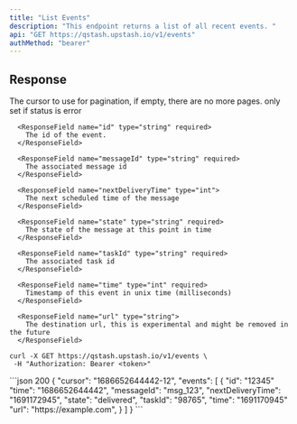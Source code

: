 ```yaml
---
title: "List Events"
description: "This endpoint returns a list of all recent events. "
api: "GET https://qstash.upstash.io/v1/events"
authMethod: "bearer"
---
```


## Response

<ResponseField name="cursor" type="string" >
The cursor to use for pagination, if empty, there are no more pages.

</ResponseField>

<ResponseField name="events" type="Array<Event>" required>
    <Expandable title="Event">
      <ResponseField name="error" type="string">
        only set if status is error
      </ResponseField>

      <ResponseField name="id" type="string" required>
        The id of the event.
      </ResponseField>

      <ResponseField name="messageId" type="string" required>
        The associated message id
      </ResponseField>

      <ResponseField name="nextDeliveryTime" type="int">
        The next scheduled time of the message
      </ResponseField>

      <ResponseField name="state" type="string" required>
        The state of the message at this point in time
      </ResponseField>

      <ResponseField name="taskId" type="string" required>
        The associated task id
      </ResponseField>

      <ResponseField name="time" type="int" required>
        Timestamp of this event in unix time (milliseconds)
      </ResponseField>

      <ResponseField name="url" type="string">
        The destination url, this is experimental and might be removed in the future
      </ResponseField>

  </Expandable>

</ResponseField>

<RequestExample>

```shell curl
curl -X GET https://qstash.upstash.io/v1/events \
 -H "Authorization: Bearer <token>"
```

</RequestExample>

<ResponseExample>
```json 200
{
  "cursor": "1686652644442-12",
  "events": [
    {
      "id": "12345"
      "time": "1686652644442",
      "messageId": "msg_123",
      "nextDeliveryTime": "1691172945",
      "state": "delivered",
      "taskId": "98765",
      "time": "1691170945"
      "url": "https://example.com",
    }
  ]
}
```

</ResponseExample>
